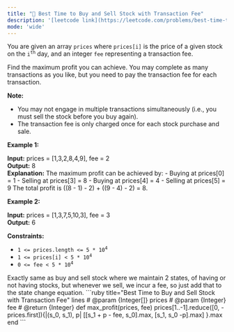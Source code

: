 ```yaml
---
title: "🧀 Best Time to Buy and Sell Stock with Transaction Fee"
description: '[leetcode link](https://leetcode.com/problems/best-time-to-buy-and-sell-stock-with-transaction-fee/description/)'
mode: 'wide'
---
```

<Tabs>
  <Tab title="Question" icon="circle-question" iconType="regular">
    <Card>
      <p>You are given an array <code>prices</code> where <code>prices[i]</code> is the price of a given stock on the <code>i<sup>th</sup></code> day, and an integer <code>fee</code> representing a transaction fee.</p>  <p>Find the maximum profit you can achieve. You may complete as many transactions as you like, but you need to pay the transaction fee for each transaction.</p>  <p><strong>Note:</strong></p>  <ul>  <li>You may not engage in multiple transactions simultaneously (i.e., you must sell the stock before you buy again).</li>  <li>The transaction fee is only charged once for each stock purchase and sale.</li> </ul>   <p><strong class="example">Example 1:</strong></p>   <strong>Input:</strong> prices = [1,3,2,8,4,9], fee = 2 <br/> <strong>Output:</strong> 8 <br/> <strong>Explanation:</strong> The maximum profit can be achieved by: - Buying at prices[0] = 1 - Selling at prices[3] = 8 - Buying at prices[4] = 4 - Selling at prices[5] = 9 The total profit is ((8 - 1) - 2) + ((9 - 4) - 2) = 8.   <p><strong class="example">Example 2:</strong></p>   <strong>Input:</strong> prices = [1,3,7,5,10,3], fee = 3 <br/> <strong>Output:</strong> 6    <p><strong>Constraints:</strong></p>  <ul>  <li><code>1 &lt;= prices.length &lt;= 5 * 10<sup>4</sup></code></li>  <li><code>1 &lt;= prices[i] &lt; 5 * 10<sup>4</sup></code></li>  <li><code>0 &lt;= fee &lt; 5 * 10<sup>4</sup></code></li> </ul> 
    </Card>
  </Tab>
  <Tab title="Solution" icon="lightbulb" iconType="regular" >
    <Card>
      Exactly same as buy and sell stock where we maintain 2 states, of having or not having stocks, but whenever we sell, we incur a fee, so just add that to the state change equation.
</Card>
  <Expandable title="code">
    <CodeGroup dropdown>
```ruby title="Best Time to Buy and Sell Stock with Transaction Fee" lines
# @param {Integer[]} prices
# @param {Integer} fee
# @return {Integer}
def max_profit(prices, fee)
  prices[1..-1].reduce([0, -prices.first]){|(s_0, s_1), p|
    [[s_1 + p - fee, s_0].max, [s_1, s_0 -p].max]
  }.max
end
```
    </CodeGroup>
  </Expandable>
  </Tab>
</Tabs>